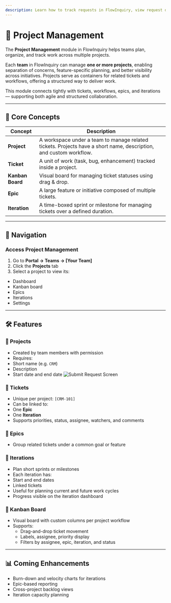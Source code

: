 ```yaml
---
description: Learn how to track requests in FlowInquiry, view request details, monitor status changes, and access transition history. Keep your workflow on track with real-time request monitoring
---
```


# 🚀 Project Management

The **Project Management** module in FlowInquiry helps teams plan, organize, and track work across multiple projects.

Each **team** in FlowInquiry can manage **one or more projects**, enabling separation of concerns, feature-specific planning, and better visibility across initiatives. Projects serve as containers for related tickets and workflows, offering a structured way to deliver work.

This module connects tightly with tickets, workflows, epics, and iterations — supporting both agile and structured collaboration.

---

## 📁 Core Concepts

| Concept          | Description                                                                                                       |
| ---------------- | ----------------------------------------------------------------------------------------------------------------- |
| **Project**      | A workspace under a team to manage related tickets. Projects have a short name, description, and custom workflow. |
| **Ticket**       | A unit of work (task, bug, enhancement) tracked inside a project.                                                 |
| **Kanban Board** | Visual board for managing ticket statuses using drag & drop.                                                      |
| **Epic**         | A large feature or initiative composed of multiple tickets.                                                       |
| **Iteration**    | A time-boxed sprint or milestone for managing tickets over a defined duration.                                    |

---

## 🧭 Navigation

### Access Project Management

1. Go to **Portal → Teams → [Your Team]**
2. Click the **Projects** tab
3. Select a project to view its:

- Dashboard
- Kanban board
- Epics
- Iterations
- Settings

---

## 🛠️ Features

### 🔹 Projects

- Created by team members with permission
- Requires:
- Short name (e.g. `CRM`)
- Description
- Start date and end date
  ![Submit Request Screen](/user_guides/project_management/create_project.png)

### 🔹 Tickets

- Unique per project: `[CRM-101]`
- Can be linked to:
- One **Epic**
- One **Iteration**
- Supports priorities, status, assignee, watchers, and comments

### 🔹 Epics

- Group related tickets under a common goal or feature

### 🔹 Iterations

- Plan short sprints or milestones
- Each iteration has:
- Start and end dates
- Linked tickets
- Useful for planning current and future work cycles
- Progress visible on the iteration dashboard

### 🔹 Kanban Board

- Visual board with custom columns per project workflow
- Supports:
  - Drag-and-drop ticket movement
  - Labels, assignee, priority display
  - Filters by assignee, epic, iteration, and status

---

## 📊 Coming Enhancements

- Burn-down and velocity charts for iterations
- Epic-based reporting
- Cross-project backlog views
- Iteration capacity planning

